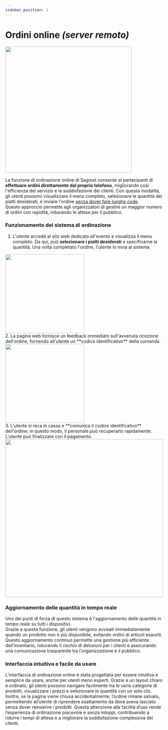 ```yaml
---
sidebar_position: 1
---
```


# Ordini online *(server remoto)*


<div style={{textAlign: 'center'}}>
    <em><img src={Showcase} width="400"/></em>
</div>

La funzione di ordinazione online di Sagrest consente ai partecipanti di **effettuare ordini direttamente dal proprio telefono**, migliorando così l'efficienza del servizio e la soddisfazione dei clienti. Con questa modalità, gli utenti possono visualizzare il menu completo, selezionare le quantità dei piatti desiderati, e inviare l'ordine <u>senza dover fare lunghe code</u>.  
Questo approccio permette agli organizzatori di gestire un maggior numero di ordini con rapidità, riducendo le attese per il pubblico.  

### Funzionamento del sistema di ordinazione
1. L'utente accede al sito web dedicato all'evento e visualizza il menu completo.
Da qui, può **selezionare i piatti desiderati** e specificarne la quantità. Una volta completato l'ordine, l'utente lo invia al sistema.
<div style={{textAlign: 'center'}}>
    <em><img src={Step1} width="250"/></em>
</div> 
2. La pagina web fornisce un feedback immediato sull'avvenuta ricezione dell'ordine, fornendo all'utente un **codice identificativo** della comanda.
<div style={{textAlign: 'center'}}>
    <em><img src={Step2} width="250"/></em>
</div>
3. L'utente si reca in cassa e **comunica il codice identificativo** dell'ordine; in questo modo, il personale può recuperarlo rapidamente. L'utente può finalizzare con il pagamento.
<div style={{textAlign: 'center'}}>
    <em><img src={Step3} width="500"/></em>
</div>

### Aggiornamento delle quantità in tempo reale
Uno dei punti di forza di questo sistema è l'aggiornamento delle quantità in tempo reale su tutti i dispositivi.  
Grazie a questa funzione, gli utenti vengono avvisati immediatamente quando un prodotto non è più disponibile, evitando ordini di articoli esauriti. Questo aggiornamento continuo permette una gestione più efficiente dell'inventario, riducendo il rischio di delusioni per i clienti e assicurando una comunicazione trasparente tra l'organizzazione e il pubblico.

### Interfaccia intuitiva e facile da usare
L’interfaccia di ordinazione online è stata progettata per essere intuitiva e semplice da usare, anche per utenti meno esperti.
Grazie a un layout chiaro e ordinato, gli utenti possono navigare facilmente tra le varie categorie di prodotti, visualizzare i prezzi e selezionare le quantità con un solo clic.  
Inoltre, se la pagina viene chiusa accidentalmente, l’ordine rimane salvato, permettendo all’utente di riprendere esattamente da dove aveva lasciato senza dover reinserire i prodotti. Questa attenzione alla facilità d’uso rende l’esperienza di ordinazione piacevole e senza intoppi, contribuendo a ridurre i tempi di attesa e a migliorare la soddisfazione complessiva dei clienti.
